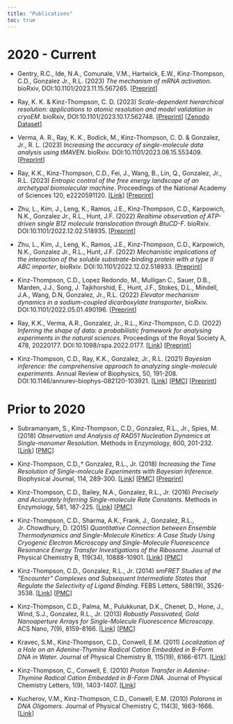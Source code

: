 ```yaml
---
title: "Publications"
toc: true
---
```



# 2020 - Current

* Gentry, R.C., Ide, N.A., Comunale, V.M., Hartwick, E.W., Kinz-Thompson, C.D., Gonzalez Jr., R.L. (2023) *The mechanism of mRNA activation*. bioRxiv, DOI:10.1101/2023.11.15.567265.
\[[Preprint](https://www.biorxiv.org/content/10.1101/2023.11.15.567265v1)\]

* Ray, K. K. & Kinz-Thompson, C. D. (2023) *Scale-dependent hierarchical resolution: applications to atomic resolution and model validation in cryoEM*. bioRxiv, DOI:10.1101/2023.10.17.562748.
\[[Preprint](https://www.biorxiv.org/content/10.1101/2023.10.17.562748v1)\]
\[[Zenodo Dataset](https://zenodo.org/records/10011336)\]

* Verma, A. R., Ray, K. K., Bodick, M., Kinz-Thompson, C. D. & Gonzalez, Jr., R. L. (2023) *Increasing the accuracy of single-molecule data analysis using tMAVEN*. bioRxiv. DOI:10.1101/2023.08.15.553409.
\[[Preprint](https://www.biorxiv.org/content/10.1101/2023.08.15.553409v1)\]

* Ray, K.K., Kinz-Thompson, C.D., Fei, J., Wang, B., Lin, Q., Gonzalez, Jr., R.L. (2023) *Entropic control of the free energy landscape of an archetypal biomolecular machine*. Proceedings of the National Academy of Sciences 120, e2220591120. 
\[[Link](https://www.pnas.org/doi/10.1073/pnas.2220591120)\]
\[[Preprint](https://www.biorxiv.org/content/10.1101/2022.10.03.510626v2)\]

* Zhu, L., Kim, J., Leng, K., Ramos, J.E., Kinz-Thompson, C.D., Karpowich, N.K., Gonzalez Jr., R.L., Hunt, J.F. (2022) *Realtime observation of ATP-driven single B12 molecule translocation through BtuCD-F*. bioRxiv. DOI:10.1101/2022.12.02.518935. 
\[[Preprint](https://www.biorxiv.org/content/10.1101/2022.12.02.518935v1)\]

* Zhu, L., Kim, J., Leng, K., Ramos, J.E., Kinz-Thompson, C.D., Karpowich, N.K., Gonzalez Jr., R.L., Hunt, J.F. (2022) *Mechanistic implications of the interaction of the soluble substrate-binding protein with a type II ABC importer*, bioRxiv. DOI:10.1101/2022.12.02.518933.
\[[Preprint](https://www.biorxiv.org/content/10.1101/2022.12.02.518933v1)\]

* Kinz-Thompson, C.D., Lopez Redondo, M., Mulligan C., Sauer, D.B., Marden, J.J., Song, J. Tajkhorshid, E., Hunt, J.F., Stokes, D.L., Mindell, J.A., Wang, D.N, Gonzalez, Jr., R.L. (2022) *Elevator mechanism dynamics in a sodium-coupled dicarboxylate transporter*, bioRxiv. DOI:10.1101/2022.05.01.490196.
\[[Preprint](https://www.biorxiv.org/content/10.1101/2022.05.01.490196v2)\]

* Ray, K.K., Verma, A.R., Gonzalez, Jr., R.L., Kinz-Thompson, C.D. (2022) *Inferring the shape of data: a probabilistic framework for analysing experiments in the natural sciences*. Proceedings of the Royal Society A, 478, 20220177. DOI:10.1098/rspa.2022.0177. 
\[[Link](https://royalsocietypublishing.org/doi/full/10.1098/rspa.2022.0177)\]
\[[Preprint](https://arxiv.org/abs/2109.12462)\]

* Kinz-Thompson, C.D., Ray, K.K., Gonzalez, Jr., R.L. (2021) *Bayesian inference: the comprehensive approach to analyzing single-molecule experiments*. Annual Review of Biophysics, 50, 191-208. DOI:10.1146/annurev-biophys-082120-103921.
\[[Link](https://www.annualreviews.org/doi/abs/10.1146/annurev-biophys-082120-103921)\]
\[[PMC](https://www.ncbi.nlm.nih.gov/pmc/articles/PMC8238404/)\]
\[[Preprint](https://www.biorxiv.org/content/10.1101/2020.10.23.353110v1)\]

# Prior to 2020

* Subramanyam, S., Kinz-Thompson, C.D., Gonzalez, R.L., Jr., Spies, M. (2018) *Observation and Analysis of RAD51 Nucleation Dynamics at Single-monomer Resolution*. Methods in Enzymology, 600, 201-232. \[[Link](https://www.sciencedirect.com/science/article/pii/S007668791730383X)\] \[[PMC](https://www.ncbi.nlm.nih.gov/pmc/articles/PMC6033278/)\]

* Kinz-Thompson, C.D.,† Gonzalez, R.L., Jr. (2018) *Increasing the Time Resolution of Single-molecule Experiments with Bayesian Inference.* Biophysical Journal, 114, 289-300. \[[Link](https://www.sciencedirect.com/science/article/pii/S0006349517349731)\] \[[PMC](https://www.ncbi.nlm.nih.gov/pmc/articles/PMC5984981/)\] \[[Preprint](https://www.biorxiv.org/content/10.1101/099648v3)\]

* Kinz-Thompson, C.D., Bailey, N.A., Gonzalez, R.L., Jr. (2016) *Precisely and Accurately Inferring Single-molecule Rate Constants*. Methods in Enzymology, 581, 187-225. \[[Link](https://www.ncbi.nlm.nih.gov/pmc/articles/PMC5746875/)\] \[[PMC](https://www.ncbi.nlm.nih.gov/pmc/articles/PMC5746875/)\]

* Kinz-Thompson, C.D., Sharma, A.K., Frank, J., Gonzalez, R.L., Jr. Chowdhury, D. (2015) *Quantitative Connection between Ensemble Thermodynamics and Single-Molecule Kinetics: A Case Study Using Cryogenic Electron Microscopy and Single-Molecule Fluorescence Resonance Energy Transfer Investigations of the Ribosome.* Journal of Physical Chemistry B, 119(34), 10888-10901. \[[Link](https://pubs.acs.org/doi/10.1021/jp5128805)\] \[[PMC](https://www.ncbi.nlm.nih.gov/pmc/articles/PMC4552622/)\]

* Kinz-Thompson, C.D., Gonzalez, R.L., Jr. (2014) *smFRET Studies of the “Encounter” Complexes and Subsequent Intermediate States that Regulate the Selectivity of Ligand Binding*. FEBS Letters, 588(19), 3526-3538. \[[Link](https://febs.onlinelibrary.wiley.com/doi/10.1016/j.febslet.2014.07.013)\] \[[PMC](https://www.ncbi.nlm.nih.gov/pmc/articles/PMC4779314/)\]

* Kinz-Thompson, C.D., Palma, M., Pulukkunat, D.K., Chenet, D., Hone, J., Wind, S.J., Gonzalez, R.L., Jr. (2013) *Robustly Passivated, Gold Nanoaperture Arrays for Single-Molecule Fluorescence Microscopy.* ACS Nano, 7(9), 8159-8166. \[[Link](https://pubs.acs.org/doi/10.1021/nn403447s)\] \[[PMC](https://www.ncbi.nlm.nih.gov/pmc/articles/PMC4748375/)\]

* Kravec, S.M., Kinz-Thompson, C.D., Conwell, E.M. (2011) *Localization of a Hole on an Adenine-Thymine Radical Cation Embedded in B-Form DNA in Water.* Journal of Physical Chemistry B, 115(19), 6166-6171. \[[Link](https://pubs.acs.org/doi/10.1021/jp110062y)\]

* Kinz-Thompson, C., Conwell, E. (2010) *Proton Transfer in Adenine-Thymine Radical Cation Embedded in B-Form DNA. *Journal of Physical Chemistry Letters, 1(9), 1403-1407. \[[Link](https://pubs.acs.org/doi/10.1021/jz100214h)\]

* Kucherov, V.M., Kinz-Thompson, C.D., Conwell, E.M. (2010) *Polarons in DNA Oligomers.* Journal of Physical Chemistry C, 114(3), 1663-1666. \[[Link](https://pubs.acs.org/doi/10.1021/jp908809t)\]
